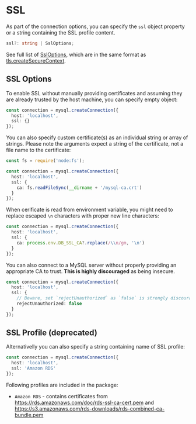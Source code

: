 # SSL

As part of the connection options, you can specify the `ssl` object property or a string containing the SSL profile content.

```ts
ssl?: string | SslOptions;
```

See full list of [SslOptions](../../../typings/mysql/lib/Connection.d.ts), which are in the same format as [tls.createSecureContext](https://nodejs.org/api/tls.html#tls_tls_createsecurecontext_options).

## SSL Options

To enable SSL without manually providing certificates and assuming they are already trusted by the host machine, you can specify empty object:

```ts
const connection = mysql.createConnection({
  host: 'localhost',
  ssl: {}
});
```

You can also specify custom certificate(s) as an individual string or array of strings. Please note the arguments expect a string of the certificate, not a file name to the certificate:

```ts
const fs = require('node:fs');

const connection = mysql.createConnection({
  host: 'localhost',
  ssl: {
    ca: fs.readFileSync(__dirname + '/mysql-ca.crt')
  }
});
```

When cerificate is read from environment variable, you might need to replace escaped `\n` characters with proper new line characters:

```ts
const connection = mysql.createConnection({
  host: 'localhost',
  ssl: {
    ca: process.env.DB_SSL_CA?.replace(/\\n/gm, '\n')
  }
});
```

You can also connect to a MySQL server without properly providing an appropriate CA to trust. **This is highly discouraged** as being insecure.

```ts
const connection = mysql.createConnection({
  host: 'localhost',
  ssl: {
    // Beware, set `rejectUnauthorized` as `false` is strongly discouraged for security reasons:
    rejectUnauthorized: false
  }
});
```

## SSL Profile (deprecated)

Alternativelly you can also specify a string containing name of SSL profile:

```ts
const connection = mysql.createConnection({
  host: 'localhost',
  ssl: 'Amazon RDS'
});
```

Following profiles are included in the package:

* `Amazon RDS` - contains certificates from https://rds.amazonaws.com/doc/rds-ssl-ca-cert.pem and https://s3.amazonaws.com/rds-downloads/rds-combined-ca-bundle.pem
